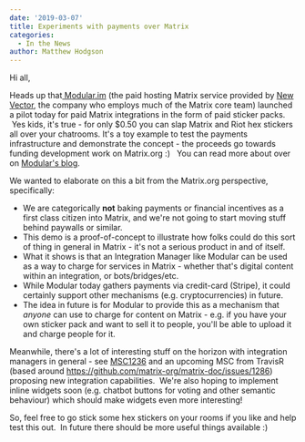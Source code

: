 ```yaml
---
date: '2019-03-07'
title: Experiments with payments over Matrix
categories:
  - In the News
author: Matthew Hodgson
---
```


Hi all,


Heads up that<a href="https://modular.im"> Modular.im</a> (the paid hosting Matrix service provided by <a href="https://vector.im">New Vector</a>, the company who employs much of the Matrix core team) launched a pilot today for paid Matrix integrations in the form of paid sticker packs.  Yes kids, it's true - for only $0.50 you can slap Matrix and Riot hex stickers all over your chatrooms. It's a toy example to test the payments infrastructure and demonstrate the concept - the proceeds go towards funding development work on Matrix.org :)  
You can read more about over on <a href="https://www.modular.im/stickers">Modular's blog</a>.

We wanted to elaborate on this a bit from the Matrix.org perspective, specifically:

<ul>
 	<li style="font-weight: 400;">We are categorically <strong>not</strong> baking payments or financial incentives as a first class citizen into Matrix, and we're not going to start moving stuff behind paywalls or similar.</li>
 	<li style="font-weight: 400;">This demo is a proof-of-concept to illustrate how folks could do this sort of thing in general in Matrix - it's not a serious product in and of itself.</li>
 	<li style="font-weight: 400;">What it shows is that an Integration Manager like Modular can be used as a way to charge for services in Matrix - whether that's digital content within an integration, or bots/bridges/etc. </li>
 	<li style="font-weight: 400;">While Modular today gathers payments via credit-card (Stripe), it could certainly support other mechanisms (e.g. cryptocurrencies) in future.</li>
 	<li style="font-weight: 400;">The idea in future is for Modular to provide this as a mechanism that <em>anyone</em> can use to charge for content on Matrix - e.g. if you have your own sticker pack and want to sell it to people, you'll be able to upload it and charge people for it.</li>
</ul>
Meanwhile, there's a lot of interesting stuff on the horizon with integration managers in general - see <a href="https://github.com/matrix-org/matrix-doc/issues/1236">MSC1236</a> and an upcoming MSC from TravisR (based around <a href="https://github.com/matrix-org/matrix-doc/issues/1286">https://github.com/matrix-org/matrix-doc/issues/1286</a>) proposing new integration capabilities.  We're also hoping to implement inline widgets soon (e.g. chatbot buttons for voting and other semantic behaviour) which should make widgets even more interesting!


So, feel free to go stick some hex stickers on your rooms if you like and help test this out.  In future there should be more useful things available :)
